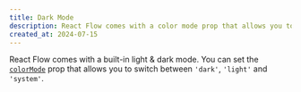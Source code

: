```yaml
---
title: Dark Mode
description: React Flow comes with a color mode prop that allows you to switch between dark, light and system mode.
created_at: 2024-07-15
---
```



React Flow comes with a built-in light & dark mode. You can set the [`colorMode`](/api-reference/react-flow#colorMode) prop that allows you to switch between `'dark'`, `'light'` and `'system'`.

<RemoteCodeViewer
  route="examples/styling/dark-mode"
  framework="react"
/>
